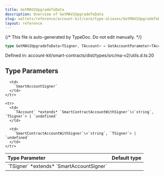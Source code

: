 ```yaml
---
title: GetMAV2UpgradeToData
description: Overview of GetMAV2UpgradeToData
slug: wallets/reference/account-kit/core/type-aliases/GetMAV2UpgradeToData
layout: reference
---
```


{/* This file is auto-generated by TypeDoc. Do not edit manually. */}

```ts
type GetMAV2UpgradeToData<TSigner, TAccount> = GetAccountParameter<TAccount>;
```

Defined in: account-kit/smart-contracts/dist/types/src/ma-v2/utils.d.ts:20

## Type Parameters

<table>
  <thead>
    <tr>
      <th align="left">Type Parameter</th>
      <th align="left">Default type</th>
    </tr>
  </thead>

  <tbody>
    <tr>
      <td>
        `TSigner` *extends* `SmartAccountSigner`
      </td>

      <td>
        `SmartAccountSigner`
      </td>
    </tr>

    <tr>
      <td>
        `TAccount` *extends* `SmartContractAccountWithSigner`\<`string`, `TSigner`> | `undefined`
      </td>

      <td>
        `SmartContractAccountWithSigner`\<`string`, `TSigner`> | `undefined`
      </td>
    </tr>

  </tbody>
</table>

